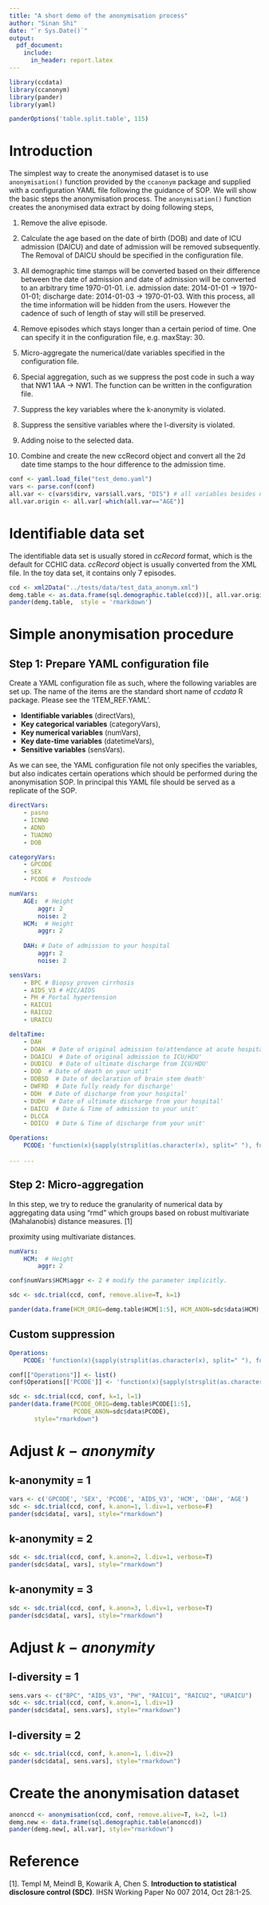 ```yaml
---
title: "A short demo of the anonymisation process"
author: "Sinan Shi"
date: "`r Sys.Date()`"
output: 
  pdf_document:
    include: 
      in_header: report.latex
---
```


```r
library(ccdata)
library(ccanonym)
library(pander)
library(yaml)

panderOptions('table.split.table', 115)
```

# Introduction
The simplest way to create the anonymised dataset is to use `anonymisation()`
function provided by the `ccanonym` package and supplied with a configuration
YAML file following the guidance of SOP. We will show the basic steps the
anonymisation process. The `anonymisation()` function creates the anonymised 
data extract by doing following steps, 

1. Remove the alive episode.

2. Calculate the age based on the date of birth (DOB) and date of ICU admission
(DAICU) and date of admission will be removed subsequently. The Removal of
DAICU should be specified in the configuration file. 

3. All demographic time stamps will be converted based on their difference
between the date of admission and date of admission will be converted to an
arbitrary time 1970-01-01. i.e. admission date: 2014-01-01 -> 1970-01-01;
discharge date: 2014-01-03 -> 1970-01-03. With this process, all the time
information will be hidden from the users. However the cadence of such of length
of stay will still be preserved. 

4. Remove episodes which stays longer than a certain period of time. One can
specify it in the configuration file, e.g. maxStay: 30. 

5. Micro-aggregate the numerical/date variables specified in the configuration
file. 

6. Special aggregation, such as we suppress the post code in such a way that
NW1 1AA -> NW1. The function can be written in the configuration file. 

7. Suppress the key variables where the k-anonymity is violated. 

8. Suppress the sensitive variables where the l-diversity is violated. 

9. Adding noise to the selected data. 

10. Combine and create the new ccRecord object and convert all the 2d date
time stamps to the hour difference to the admission time. 


```r
conf <- yaml.load_file("test_demo.yaml")
vars <- parse.conf(conf)
all.var <- c(vars$dirv, vars$all.vars, "DIS") # all variables besides non-confidential data
all.var.origin <- all.var[-which(all.var=="AGE")]
```

# Identifiable data set

The identifiable data set is usually stored in _ccRecord_ format, which is the
default for CCHIC data. _ccRecord_ object is usually converted from the XML
file. In the toy data set, it contains only 7 episodes. 

```r
ccd <- xml2Data("../tests/data/test_data_anonym.xml")
demg.table <- as.data.frame(sql.demographic.table(ccd))[, all.var.origin]
pander(demg.table,  style = 'rmarkdown')
```

# Simple anonymisation procedure
## Step 1: Prepare YAML configuration file
Create a YAML configuration file as such, where the following variables are set
up. The name of the items are the standard short name of _ccdata_ R package.
Please see the 'ITEM\_REF.YAML'.

* **Identifiable variables** (directVars), 
* **Key categorical variables** (categoryVars), 
* **Key numerical variables** (numVars), 
* **Key date-time variables** (datetimeVars), 
* **Sensitive variables** (sensVars). 

As we can see, the YAML configuration file not only specifies the variables,
but also indicates certain operations which should be performed during the
anonymisation SOP. In principal this YAML file should be served as a 
replicate of the SOP. 

```yaml
directVars:
    - pasno   
    - ICNNO   
    - ADNO    
    - TUADNO
    - DOB

categoryVars:
    - GPCODE
    - SEX
    - PCODE #  Postcode

numVars:
    AGE:  # Height
        aggr: 2
        noise: 2
    HCM:  # Height
        aggr: 2
        
    DAH: # Date of admission to your hospital
        aggr: 2
        noise: 2

sensVars:
    - BPC # Biopsy proven cirrhosis
    - AIDS_V3 # HIC/AIDS
    - PH # Portal hypertension
    - RAICU1
    - RAICU2 
    - URAICU 

deltaTime:
    - DAH
    - DOAH  # Date of original admission to/attendance at acute hospital'
    - DOAICU  # Date of original admission to ICU/HDU'
    - DUDICU  # Date of ultimate discharge from ICU/HDU'
    - DOD  # Date of death on your unit'
    - DDBSD  # Date of declaration of brain stem death'
    - DWFRD  # Date fully ready for discharge'
    - DDH  # Date of discharge from your hospital'
    - DUDH  # Date of ultimate discharge from your hospital'
    - DAICU  # Date & Time of admission to your unit'
    - DLCCA 
    - DDICU  # Date & Time of discharge from your unit'

Operations:
    PCODE: 'function(x){sapply(strsplit(as.character(x), split=" "), function(y) y[1])}'

... ...

```

## Step 2: Micro-aggregation
In this step, we try to reduce the granularity of numerical data by
aggregating data using "rmd" which groups based on robust multivariate (Mahalanobis) 
distance measures. [1]

proximity using multivariate
distances. 


```yaml
numVars:
    HCM:  # Height
        aggr: 2 
```
```r
conf$numVars$HCM$aggr <- 2 # modify the parameter implicitly. 
```
```r
sdc <- sdc.trial(ccd, conf, remove.alive=T, k=1)
```
```r
pander(data.frame(HCM_ORIG=demg.table$HCM[1:5], HCM_ANON=sdc$data$HCM), style="rmarkdown")
```

## Custom suppression 
```yaml
Operations:
    PCODE: 'function(x){sapply(strsplit(as.character(x), split=" "), function(y) y[1])}'
```
```r
conf[["Operations"]] <- list()
conf$Operations[['PCODE']] <- 'function(x){sapply(strsplit(as.character(x), split=" "), function(y) y[1])}'
```
```r
sdc <- sdc.trial(ccd, conf, k=1, l=1)
pander(data.frame(PCODE_ORIG=demg.table$PCODE[1:5], 
                  PCODE_ANON=sdc$data$PCODE), 
       style="rmarkdown")

```


# Adjust $k-anonymity$
## k-anonymity = 1
```r
vars <- c('GPCODE', 'SEX', 'PCODE', 'AIDS_V3', 'HCM', 'DAH', 'AGE')
sdc <- sdc.trial(ccd, conf, k.anon=1, l.div=1, verbose=F)
pander(sdc$data[, vars], style="rmarkdown")
```



## k-anonymity = 2
```r
sdc <- sdc.trial(ccd, conf, k.anon=2, l.div=1, verbose=T)
pander(sdc$data[, vars], style="rmarkdown")
```



## k-anonymity = 3
```r
sdc <- sdc.trial(ccd, conf, k.anon=3, l.div=1, verbose=T)
pander(sdc$data[, vars], style="rmarkdown")
```


# Adjust $k-anonymity$
## l-diversity = 1
```r
sens.vars <- c("BPC", "AIDS_V3", "PH", "RAICU1", "RAICU2", "URAICU")
sdc <- sdc.trial(ccd, conf, k.anon=1, l.div=1)
pander(sdc$data[, sens.vars], style="rmarkdown")
```


## l-diversity = 2
```r
sdc <- sdc.trial(ccd, conf, k.anon=1, l.div=2)
pander(sdc$data[, sens.vars], style="rmarkdown")
```


# Create the anonymisation dataset

```r
anonccd <- anonymisation(ccd, conf, remove.alive=T, k=2, l=1)
demg.new <- data.frame(sql.demographic.table(anonccd))
pander(demg.new[, all.var], style="rmarkdown")
```

# Reference
[1]. Templ M, Meindl B, Kowarik A, Chen S. __Introduction to statistical disclosure
 control (SDC)__. IHSN Working Paper No 007 2014, Oct 28:1-25.

